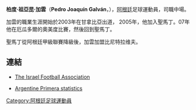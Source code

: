 {{Infobox Football biography
| playername = 加雲
| image = Pedro Galvan (3).JPG
| fullname = Pedro Joaquín Galván
| dateofbirth = {{birth date and age|1985|8|18|23}}
| cityofbirth = 
| countryofbirth = [[阿根廷|阿根廷]]
| position = [[中場|中場]]
| currentclub = [[賓尼耶赫達足球會|比尼特拉维夫]]
| years = 2003-2005<br>2006<br>2007<br>2008<br>2008-
| clubs = [[拉普拉塔體操擊劍俱樂部|甘拿斯亞]]<br>[[圣胡安圣马丁|聖馬丁]]<br>{{tsl|en|Centro Deportivo Olmedo||奧美度}}<br>[[圣胡安圣马丁|聖馬丁]]<br>[[賓尼耶赫達足球會|比尼特拉维夫]]
| caps(goals) = {{0}}4 {{0}}(0) <br> 18 {{0}}(2) <br> 40 (14) <br> 13 {{0}}(0) <br> 29 (10)
| nationalyears = 
| nationalteam = 
| nationalcaps(goals) = 
| pcupdate = 09:26, 19 May 2009 (UTC)
| ntupdate = 
}}

'''柏度·祖亞昆·加雲'''（'''Pedro Joaquín Galván'''，{{bd|1985年|8月23日|catIDx=Pedro Joaquín Galván}}），[[阿根廷|阿根廷]]足球運動員，司職中場。

加雲的職業生涯開始於2003年在甘拿比亞出道， 2005年，他加入聖馬丁。07年他在厄瓜多爾的奧美度比賽，然後回到聖馬丁。

聖馬丁從阿根廷甲級聯賽降級後，加雲加盟比尼特拉维夫。

==連結==
* [http://eng.football.org.il/Leagues/Pages/PlayerDetails.aspx?PLAYER_ID=94654 The Israel Football Association] {{Wayback|url=http://eng.football.org.il/Leagues/Pages/PlayerDetails.aspx?PLAYER_ID=94654 |date=20160304193407 }}
* {{es icon}} [https://web.archive.org/web/20120524222411/http://www.futbolxxi.com/Futbolista.aspx?ID=13034&SEOFutbolista=Galvan+Pedro+Joaquin Argentine Primera statistics]

{{DEFAULTSORT:Galvan, Pedro}}

[[Category:阿根廷足球運動員|Category:阿根廷足球運動員]]